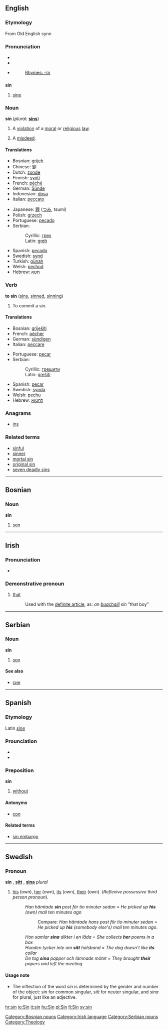 ==English==

===Etymology===
From Old English synn

===Pronunciation===
*{{AHD|/sĭn/}}
*{{IPA|/sɪn/}}
*{{SAMPA|/sIn/}}
*:[[Rhymes:English:-ɪn|Rhymes: -ɪn]]

==={{abbreviation}}===
'''sin'''

# {{math}} [[sine]] 

===Noun===
'''sin''' (''plural:'' '''[[sins]]''')

# {{theology}} A [[violation]] of a [[moral]] or [[religious]] [[law]]. 
# A [[misdeed]].

====Translations====
{{top}}
*Bosnian: [[grijeh]] {{m}}
*Chinese: [[罪]]
*Dutch: [[zonde]] {{f}}
*Finnish: [[synti]]
*French: [[péché]] {{m}}
*German: [[Sünde]] {{f}}
*Indonesian: [[dosa]]
*Italian: [[peccato]] {{m}}
{{mid}}
*Japanese: [[罪]] ([[つみ]], tsumi)
*Polish: [[grzech]] {{m}}
*Portuguese: [[pecado]] {{m}}
*Serbian:
*:Cyrillic: [[грех]] {{m}}
*:Latin: [[greh]] {{m}}
*Spanish: [[pecado]] {{m}}
*Swedish: [[synd]] {{c}}
*Turkish: [[günah]]
*Welsh: [[pechod]]
*Hebrew: [[חטא]]
{{bottom}}

===Verb===
'''to sin''' ([[sins]], [[sinned]], [[sinning]])

# {{theology}} To commit a sin.

====Translations====
{{top}}
*Bosnian: [[griješiti]]
*French: [[pécher]]
*German: [[sündigen]]
*Italian: [[peccare]]
{{mid}}
*Portuguese: [[pecar]]
*Serbian:
*:Cyrillic: [[грешити]]
*:Latin: [[grešiti]]
*Spanish: [[pecar]]
*Swedish: [[synda]]
*Welsh: [[pechu]]
*Hebrew: [[לחטוא]]
{{bottom}}

===Anagrams===
*[[ins]]

===Related terms===
*[[sinful]]
*[[sinner]]
*[[mortal sin]]
*[[original sin]]
*[[seven deadly sins]]


----

==Bosnian==
===Noun===
'''sin''' {{m}} {{s}}
#[[son]]
[[Category:Bosnian nouns]]

----

==Irish==
===Pronunciation===
*{{IPA|[ʃɪn]}}

===Demonstrative pronoun===
#[[that]]
#:Used with the [[definite article]], as: ''an [[buachaill]] sin'' "that boy"

[[Category:Irish language]]

----

==Serbian==
===Noun===
'''sin''' {{m}} {{s}}
#[[son]]
====See also====
*[[син#Serbian|син]]
[[Category:Serbian nouns]]

----

==Spanish==
===Etymology===
Latin ''[[sine]]''
===Prounciation===
*{{IPA|/sin/}}
*{{SAMPA|/sin/}}
===Preposition===
'''sin'''
#[[without]]
====Antonyms====
*[[con]]
====Related terms====
*[[sin embargo]]

----

==Swedish==
===Pronoun===
'''sin''' {{c}}, '''[[sitt]]''' {{n}}, '''[[sina]]''' ''plural''
#[[his]] (own), [[her]] (own), [[its]] (own), [[their]] (own). (''Reflexive possessive third person pronoun'').
#:''Han hämtade '''sin''' post för tio minuter sedan'' = ''He picked up '''his''' (own) mail ten minutes ago''
#::Compare: ''Han hämtade hans post för tio minuter sedan'' = ''He picked up '''his''' (somebody else's) mail ten minutes ago''.
#:''Hon samlar '''sina''' dikter i en låda'' = ''She collects '''her''' poems in a box''
#:''Hunden tycker inte om '''sitt''' halsband'' = ''The dog doesn't like '''its''' collar''
#:''De tog '''sina''' papper och lämnade mötet'' = ''They brought '''their''' papers and left the meeting''

<!---
====See also====
{|
|-
! Person !! Nominative !! Accusative or Dative
|-
| jag (I) || colspan=2 | [[min]]/[[mitt]]/[[mina]]
|-
| du (you) || colspan=2 | [[din]]/[[ditt]]/[[dina]]
|-
| han (he) || hans || sin
|}

-->

====Usage note====
*The inflection of the word ''sin'' is determined by the gender and number of the object: ''sin'' for common singular, ''sitt'' for neuter singular, and ''sina'' for plural, just like an adjective.



[[Category:Theology]]

[[hr:sin]]
[[io:Sin]]
[[it:sin]]
[[hu:Sin]]
[[pl:Sin]]
[[fi:Sin]]
[[sv:sin]]
